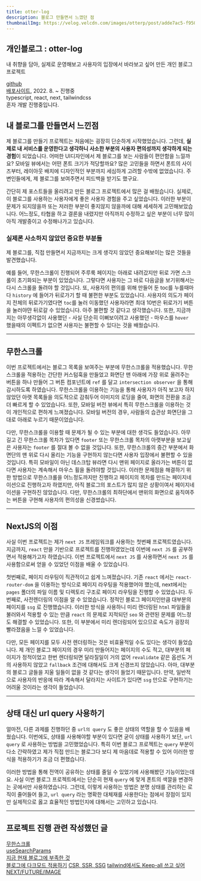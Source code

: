 ```yaml
---
title: otter-log
description: 블로그 만들면서 느꼈던 점
thumbnailImg: https://velog.velcdn.com/images/otterp/post/adde7ac5-f950-40cb-af62-2e5425dd6419/image.png
---
```


## 개인블로그 : otter-log

내 취향을 담아, 실제로 운영해보고 사용자의 입장에서 바라보고 싶어 만든 개인 블로그 프로젝트

[github](https://github.com/otterp012/otter-log)  
[배포사이트](http://otter-log.world), 2022. 8. ~ 진행중  
typescript, react, next, tailwindcss  
혼자 개발 진행중입니다.

## 내 블로그를 만들면서 느낀점

제 블로그를 만들기 프로젝트는 처음에는 굉장히 단순하게 시작했었습니다. 그런데, **실제로 내 서비스를 운영한다고 생각하니 사소한 부분의 사용자 편의성까지 생각하게 되는 경험**이 되었습니다. 어떠한 UI디자인에서 제 블로그를 보는 사람들이 편안함을 느낄까요? 모바일 뷰에서는 어떤 폰트 크기가 적당할까요? 많은 고민들을 하면서 폰트의 사이즈부터, 레이아웃 배치에 디자인적인 부분까지 세심하게 고려할 수밖에 없었습니다. 주변인들에게, 제 블로그를 보여주면서 피드백을 받기도 했구요.

간단히 제 포스트들을 올리려고 만든 블로그 프로젝트에서 많은 걸 배웠습니다. 실제로, 이 블로그를 사용하는 사용자에게 좋은 사용자 경험을 주고 싶었습니다. 이러한 부분이 문제가 되지않을까 또는 저러한 부분이 좋지않지 않을까에 대해 세세하게 고민해보았습니다. 어느정도, 타협을 하고 결론을 내렸지만 아직까지 수정하고 싶은 부분이 너무 많이 아직 개발중이고 수정해나가고 있습니다.

### 실제론 사소하지 않았던 중요한 부분들

제 블로그를, 직접 만들면서 지금까지는 크게 생각지 않았던 중요해보이는 많은 것들을 발견했습니다.

예를 들어, 무한스크롤이 진행되어 주루룩 페이지는 아래로 내려갔지만 뒤로 가면 스크롤이 초기화되는 부분이 있었습니다. 그렇다면 사용자는 그 바로 다음글을 보기위해서는 다시 스크롤을 돌려야 할 것입니다. 또, 사용자의 편의를 위해 만들어 둔 toc를 누를때마다 `history` 에 들어가 뒤로가기 할 때 불편한 부분도 있었습니다. 사용자의 의도가 페이지 전체의 뒤로가기였다면 `toc`를 눌러 이동했던 사용자라면 최대 10번은 뒤로가기 버튼을 눌러야먄 뒤로갈 수 있었습니다. 아주 불편할 것 같다고 생각했습니다. 또한, 지금까지는 아무생각없이 사용했던 - 사실 단순히 이뻐보이려고 사용했던 - 마우스를 `hover` 했을때의 이펙트가 없으면 사용자는 불편할 수 있다는 것을 배웠습니다.

---

## 무한스크롤

이번 프로젝트에서는 블로그 목록을 보여주는 부분에 무한스크롤을 적용했습니다. 무한스크롤을 적용하는 간단한 커스텀훅을 만들었고 화면단 맨 아래에 가장 위로 올려주는 버튼을 하나 만들어 그 버튼 컴포넌트에 `ref` 를 달고 `intersection observer` 을 통해 감시하도록 하였습니다. 무한스크롤을 이용하는 기능을 통해 사용자가 아직 보고자 하지 않았던 아랫 목록들을 의도적으로 감춰두어 이미지의 로딩을 줄여, 화면의 전환을 조금 더 빠르게 할 수 있었습니다. 또한, 모바일 버전 뷰에서 특히 무한스크롤을 이용하는 것이 개인적으로 편하게 느껴졌습니다. 모바일 버전의 경우, 사람들의 습관상 화면단을 그대로 아래로 누르기 때문이었습니다.

다만, 무한스크롤을 이용할 때 문제가 될 수 있는 부분에 대한 생각도 들었습니다. 아무 길고 긴 무한스크롤 목차가 있다면 `footer` 또는 무한스크롤 목차의 아랫부분을 보고싶은 사용자는 `footer` 를 절대 볼 수 없을 것입니다. 또한, 무한스크롤의 중간 부분에서 화면단의 맨 위로 다시 올리는 기능을 구현하지 않는다면 사용자 입장에서 불편할 수 있을 것입니다. 특히 모바일이 아닌 데스크탑 뷰라면 다시 맨위 페이지로 올라가는 버튼이 없다면 사용자는 계속해서 마우스 휠을 돌려야할 것입니다. 이러한 문제점을 해결하기 위한 방법으로 무한스크롤을 어느정도까지만 진행하고 페이지의 목차를 만드는 페이지네이션으로 진행하고자 하였지만, 아직 블로그의 포스트가 많지 않은 상황이여서 페이지네이션을 구현하진 않았습니다. 다만, 무한스크롤의 최하단에서 맨위의 화면으로 움직여주는 버튼을 구현해 사용자의 편의성을 신경썼습니다.

---

## NextJS의 이점

사실 이번 프로젝트는 제가 `next JS` 프레임워크를 사용하는 첫번째 프로젝트였습니다. 지금까지, `react` 만을 기반으로 프로젝트를 진행하였었는데 이번에 `next JS` 를 공부하면서 적용해가고자 하였습니다. 이번 프로젝트에서 `next JS` 를 사용하면서 `next JS` 를 사용함으로써 얻을 수 있었던 이점을 배울 수 있었습니다.

첫번째로, 페이지 라우팅이 직관적이고 쉽게 느껴졌습니다. 기존 `react` 에서는 `react-router-dom` 을 이용하는 방식으로 페이지 라우팅을 적용했어야 했는데, next에서는 `pages` 폴더의 파일 이름 및 디렉토리 구조로 페이지 라우팅을 진행할 수 있었습니다. 두번째로, 사전렌더링의 이점을 알 수 있었습니다. 정적인 블로그 페이지인만큼 대부분의 페이지를 `ssg` 로 진행했습니다. 이러한 방식을 사용하니 미리 렌더링된 `html` 파일들을 불러와서 적용할 수 있는 만큼 `react` 의 문제로 지적되던 `seo` 와 관련된 문제를 어느정도 해결할 수 있었습니다. 또한, 이 부분에서 미리 렌더링되어 있으므로 속도가 굉장히 빨라졌음을 느낄 수 있었습니다.

다만, 모든 페이지를 모두 사전 렌더링하는 것은 비효율적일 수도 있다는 생각이 들었습니다. 제 개인 블로그 페이지의 경우 미리 만들어지는 페이지의 수도 적고, 대부분의 페이지가 정적이었고 한번 렌더링되면 달라질일이 거의 없어 `revalidate` 같은 옵션도 거의 사용하지 않았고 `fallback` 조건에 대해서도 크게 신경쓰지 않았습니다. 아마, 대부분의 블로그 글들을 지울 일들이 없을 것 같다는 생각이 들었기 때문입니다. 만약, 일반적으로 사용자의 반응에 따라 계속해서 달라지는 사이트가 있다면 `ssg` 만으로 구현하기는 어려울 것이라는 생각이 들었습니다.

---

## 상태 대신 url query 사용하기

얼마전, 다른 과제를 진행하던 중 `url의 query` 도 좋은 상태의 역할을 할 수 있음을 배웠습니다. 이번에도, 상태를 사용해야할 부분이 있다면 굳이 상태를 사용하기 보단, `url query` 로 사용하는 방법을 고민했었습니다. 특히 이번 블로그 프로젝트는 `query` 부분이 다소 간략하였고 제가 직접 만드는 블로그다 보디 제 마음데로 적용할 수 있어 이러한 방식을 적용하기가 조금 더 편했습니다.

이러한 방법을 통해 전역이 공유하는 상태를 줄일 수 있었기에 사용해봤던 기능이었는데요. 사실 이번 블로그 프로젝트에서는 단순히 현재 `query` 에 맞게 폰트의 색깔을 변경하는 곳에서만 사용하였습니다. 그런데, 이렇게 사용하는 방법은 분명 상태를 관리하는 로직이 줄어들어 들고, `url query` 라는 명확한 대체재를 사용한다는 점에서 장점이 있지만 실제적으로 옳고 효율적인 방법인지에 대해서는 고민하고 있습니다.

---

## 프로젝트 진행 관련 작성했던 글

[무한스크롤](https://otter-log.world/post/react-infinite-scroll)  
[useSearchParams](https://otter-log.world/post/react-userSerachParams)  
[지금 현재 블로그에 부족한 것](http://otter-log.world/post/next-goingtoAdd)  
[블로그에 다크모드 적용하기](https://otter-log.world/post/next-dark-mode)
[CSR, SSR, SSG](https://otter-log.world/post/common_rendering)
[tailwind에서도 Keep-all 쓰고 싶어](https://otter-log.world/post/style-tailwind-keep_all)
[NEXT/FUTURE/IMAGE](https://otter-log.world/post/next-future-image)
